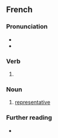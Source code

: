 {{also|representant}}
==French==

===Pronunciation===
* {{fr-IPA}}
* {{audio|fr|Fr-représentant.ogg|audio}}

===Verb===
{{head|fr|present participle}}

# {{present participle of|fr|représenter|nocat=1}}

===Noun===
{{fr-noun|m|f=représentante}}

# [[representative]]

===Further reading===
* {{R:TLFi}}